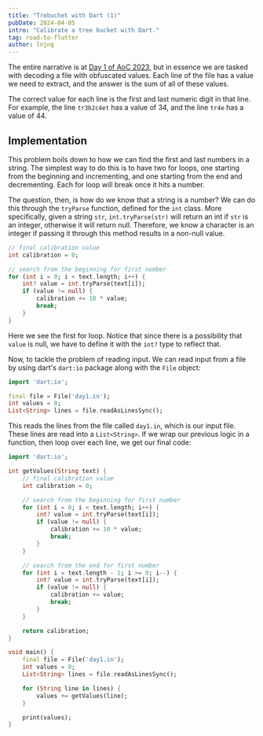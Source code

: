 ```yaml
---
title: "Trebuchet with Dart (1)"
pubDate: 2024-04-05
intro: "Calibrate a tree bucket with Dart."
tag: road-to-flutter
author: lnjng
---
```


The entire narrative is at
 [Day 1 of AoC 2023](https://adventofcode.com/2023/day/1), but in essence
we are tasked with decoding a file with obfuscated values. Each line of the
file has a value we need to extract, and the answer is the sum of all of
these values.

The correct value for each line is the first and last numeric digit in that
line. For example, the line `tr3b2c4et` has a value of 34, and the line 
`tr4e` has a value of 44.

## Implementation
This problem boils down to how we can find the first and last numbers in 
a string. The simplest way to do this is to have two for loops, one starting
from the beginning and incrementing, and one starting from the end and
decrementing. Each for loop will break once it hits a number.

The question, then, is how do we know that a string is a number? We can do
this through the `tryParse` function, defined for the `int` class. More 
specifically, given a string `str`, `int.tryParse(str)` will return an int
if `str` is an integer, otherwise it will return null. Therefore, we know
a character is an integer if passing it through this method results in a
non-null value.

```dart
// final calibration value
int calibration = 0;

// search from the beginning for first number
for (int i = 0; i < text.length; i++) {
    int? value = int.tryParse(text[i]);
    if (value != null) {
        calibration += 10 * value;
        break;
    }
}
```

Here we see the first for loop. Notice that since there is a possibility
that `value` is null, we have to define it with the `int?` type to reflect
that.

Now, to tackle the problem of reading input. We can read input from a file
by using dart's `dart:io` package along with the `File` object:

```dart
import 'dart:io';

final file = File('day1.in');
int values = 0;
List<String> lines = file.readAsLinesSync();
```

This reads the lines from the file called `day1.in`, which is our input file.
These lines are read into a `List<String>`. If we wrap our previous logic
in a function, then loop over each line, we get our final code:

```dart
import 'dart:io';

int getValues(String text) {
    // final calibration value
    int calibration = 0;

    // search from the beginning for first number
    for (int i = 0; i < text.length; i++) {
        int? value = int.tryParse(text[i]);
        if (value != null) {
            calibration += 10 * value;
            break;
        }
    }

    // search from the end for first number
    for (int i = text.length - 1; i >= 0; i--) {
        int? value = int.tryParse(text[i]);
        if (value != null) {
            calibration += value;
            break;
        }
    }

    return calibration;
}

void main() {
    final file = File('day1.in');
    int values = 0;
    List<String> lines = file.readAsLinesSync();

    for (String line in lines) {
        values += getValues(line);
    }

    print(values);
}
```
